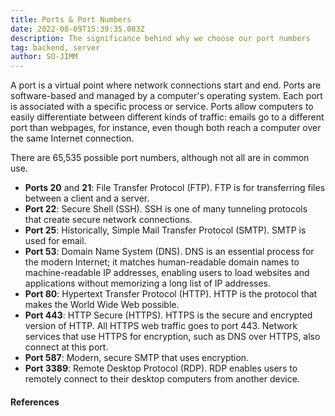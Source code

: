 ```yaml
---
title: Ports & Port Numbers
date: 2022-08-09T15:39:35.083Z
description: The significance behind why we choose our port numbers
tag: backend, server
author: SO-JIMM
---
```


A port is a virtual point where network connections start and end. Ports are software-based and managed by a computer's operating system. Each port is associated with a specific process or service. Ports allow computers to easily differentiate between different kinds of traffic: emails go to a different port than webpages, for instance, even though both reach a computer over the same Internet connection.

There are 65,535 possible port numbers, although not all are in common use.

- **Ports 20** and **21**: File Transfer Protocol (FTP). FTP is for transferring files between a client and a server.
- **Port 22**: Secure Shell (SSH). SSH is one of many tunneling protocols that create secure network connections.
- **Port 25**: Historically, Simple Mail Transfer Protocol (SMTP). SMTP is used for email.
- **Port 53**: Domain Name System (DNS). DNS is an essential process for the modern Internet; it matches human-readable domain names to machine-readable IP addresses, enabling users to load websites and applications without memorizing a long list of IP addresses.
- **Port 80**: Hypertext Transfer Protocol (HTTP). HTTP is the protocol that makes the World Wide Web possible.
- **Port 443**: HTTP Secure (HTTPS). HTTPS is the secure and encrypted version of HTTP. All HTTPS web traffic goes to port 443. Network services that use HTTPS for encryption, such as DNS over HTTPS, also connect at this port.
- **Port 587**: Modern, secure SMTP that uses encryption.
- **Port 3389**: Remote Desktop Protocol (RDP). RDP enables users to remotely connect to their desktop computers from another device.

#### References
